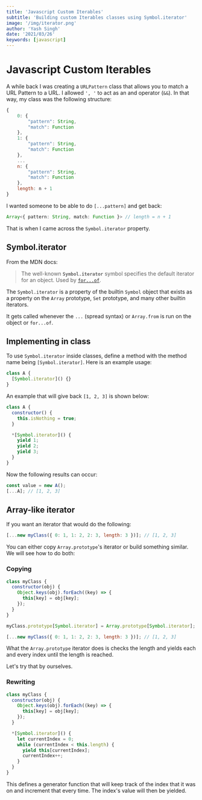 ```yaml
---
title: 'Javascript Custom Iterables'
subtitle: 'Building custom Iterables classes using Symbol.iterator'
image: '/img/iterator.png'
author: 'Yash Singh'
date: '2021/03/26'
keywords: [javascript]
---
```


# Javascript Custom Iterables

A while back I was creating a `URLPattern` class that allows you to match a URL
Pattern to a URL. I allowed `', '` to act as an and operator (`&&`). In that way,
my class was the following structure:

```js
{
    0: {
        "pattern": String,
        "match": Function
    },
    1: {
        "pattern": String,
        "match": Function
    },
    ...
    n: {
        "pattern": String,
        "match": Function
    },
    length: n + 1
}
```

I wanted someone to be able to do `[...pattern]` and get back:

```typescript
Array<{ pattern: String, match: Function }> // length = n + 1
```

That is when I came across the `Symbol.iterator` property.

## Symbol.iterator

From the MDN docs:

> The well-known **`Symbol.iterator`** symbol specifies the default iterator for
> an object. Used by [`for...of`](https://developer.mozilla.org/en-US/docs/Web/JavaScript/Reference/Statements/for...of).

The `Symbol.iterator` is a property of the builtin `Symbol` object that exists
as a property on the `Array` prototype, `Set` prototype, and many other builtin iterators.

It gets called whenever the `...` (spread syntax) or `Array.from` is run on the
object or `for...of`.

## Implementing in class

To use `Symbol.iterator` inside classes, define a method with the method name being
`[Symbol.iterator]`. Here is an example usage:

```js
class A {
  [Symbol.iterator]() {}
}
```

An example that will give back `[1, 2, 3]` is shown below:

```js
class A {
  constructor() {
    this.isNothing = true;
  }

  *[Symbol.iterator]() {
    yield 1;
    yield 2;
    yield 3;
  }
}
```

Now the following results can occur:

```js
const value = new A();
[...A]; // [1, 2, 3]
```

## Array-like iterator

If you want an iterator that would do the following:

```js
[...new myClass({ 0: 1, 1: 2, 2: 3, length: 3 })]; // [1, 2, 3]
```

You can either copy `Array.prototype`'s iterator or build something similar. We
will see how to do both:

### Copying

```js
class myClass {
  constructor(obj) {
    Object.keys(obj).forEach((key) => {
      this[key] = obj[key];
    });
  }
}

myClass.prototype[Symbol.iterator] = Array.prototype[Symbol.iterator];

[...new myClass({ 0: 1, 1: 2, 2: 3, length: 3 })]; // [1, 2, 3]
```

What the `Array.prototype` iterator does is checks the length and yields each and
every index until the length is reached.

Let's try that by ourselves.

### Rewriting

```js
class myClass {
  constructor(obj) {
    Object.keys(obj).forEach((key) => {
      this[key] = obj[key];
    });
  }

  *[Symbol.iterator]() {
    let currentIndex = 0;
    while (currentIndex < this.length) {
      yield this[currentIndex];
      currentIndex++;
    }
  }
}
```

This defines a generator function that will keep track of the index that it was
on and increment that every time. The index's value will then be yielded.
